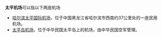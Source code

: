 '''太平机场'''可以指以下两座机场
*[[哈尔滨太平国际机场|哈尔滨太平国际机场]]，位于中国黑龙江省哈尔滨市西南约37公里处的一座民用机场。
*[[太平岛机场|太平岛机场]]，位于中华民国太平岛上的机场，由中华民国空军管理。

{{Disambig}}